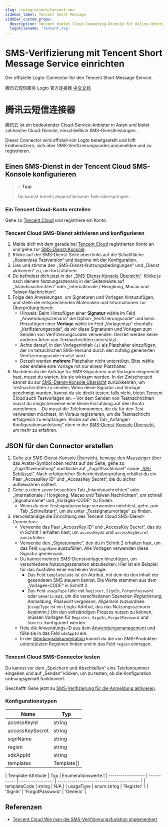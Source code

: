 ```yaml
---
slug: /integrations/tencent-sms
sidebar_label: Tencent Short Message
sidebar_custom_props:
  description: Tencent bietet Cloud-Computing-Dienste für Online-Unternehmen an.
  logoFilename: 'tencent.svg'
---
```



# SMS-Verifizierung mit Tencent Short Message Service einrichten

Der offizielle Logto-Connector für den Tencent Short Message Service.

<GuideTip />

腾讯云短信服务 Logto 官方连接器 [中文文档](#腾讯云短信连接器)

# 腾讯云短信连接器

腾讯云 ist ein bedeutender Cloud-Service-Anbieter in Asien und bietet zahlreiche Cloud-Dienste, einschließlich SMS-Dienstleistungen.

Dieser Connector wird offiziell von Logto bereitgestellt und hilft Endbenutzern, sich über SMS-Verifizierungscodes anzumelden und zu registrieren.

## Einen SMS-Dienst in der Tencent Cloud SMS-Konsole konfigurieren

> 💡 **Tipp**
>
> Du kannst bereits abgeschlossene Teile überspringen.

### Ein Tencent Cloud-Konto erstellen

Gehe zu [Tencent Cloud](https://cloud.tencent.com/) und registriere ein Konto.

### Tencent Cloud SMS-Dienst aktivieren und konfigurieren

1. Melde dich mit dem gerade bei [Tencent Cloud](https://cloud.tencent.com/) registrierten Konto an und gehe zur [SMS-Dienst-Konsole](https://cloud.tencent.com/product/sms).
2. Klicke auf der SMS-Dienst-Seite oben links auf die Schaltfläche „Kostenlose Testversion“ und beginne mit der Konfiguration.
3. Lies und stimme den „SMS-Dienst-Nutzungsbedingungen“ und „Dienst aktivieren“ zu, um fortzufahren.
4. Du befindest dich jetzt in der „[SMS-Dienst-Konsole Übersicht](https://console.cloud.tencent.com/smsv2)“. Klicke je nach deinem Nutzungsszenario in der Seitenleiste auf „Inlandsnachrichten“ oder „Internationale / Hongkong, Macao und Taiwan Nachrichten“.
5. Folge den Anweisungen, um Signaturen und Vorlagen hinzuzufügen, und stelle die entsprechenden Materialien und Informationen zur Überprüfung bereit:
   - Hinweis: Beim Hinzufügen einer **Signatur** wähle im Feld „Anwendungsszenario“ die Option „Verifizierungscode“ und beim Hinzufügen einer **Vorlage** wähle im Feld „Vorlagentyp“ ebenfalls „Verifizierungscode“, da wir diese Signaturen und Vorlagen zum Senden von Verifizierungscodes verwenden. Derzeit werden keine anderen Arten von Textnachrichten unterstützt.
   - Achte darauf, in den Vorlageninhalt `{1}` als Platzhalter einzufügen, der im tatsächlichen SMS-Versand durch den zufällig generierten Verifizierungscode ersetzt wird.
   - Derzeit werden **mehrere** Platzhalter nicht unterstützt. Bitte wähle oder erstelle eine Vorlage mit nur einem Platzhalter.
6. Nachdem du die Anträge für SMS-Signaturen und Vorlagen eingereicht hast, musst du warten, bis sie wirksam werden. In der Zwischenzeit kannst du zur [SMS-Dienst-Konsole Übersicht](https://console.cloud.tencent.com/smsv2) zurückkehren, um Testnachrichten zu senden. Wenn deine Signatur und Vorlage genehmigt wurden, kannst du sie direkt testen; falls nicht, bietet Tencent Cloud auch Testvorlagen an. - Vor dem Senden von Testnachrichten musst du möglicherweise eine kleine Einzahlung auf dein Konto vornehmen. - Du musst die Telefonnummer, die du für den Test verwenden möchtest, im Voraus registrieren, um die Testnachricht erfolgreich zu empfangen. Klicke auf den Tab „Anfänger-Konfigurationsanleitung“ oben in der [SMS-Dienst-Konsole Übersicht](https://console.cloud.tencent.com/smsv2), um mehr zu erfahren.

## JSON für den Connector erstellen

1. Gehe zur [SMS-Dienst-Konsole Übersicht](https://console.cloud.tencent.com/smsv2), bewege den Mauszeiger über das Avatar-Symbol oben rechts auf der Seite, gehe zu „Zugriffsverwaltung“ und klicke auf „Zugriffsschlüssel“ sowie „[API-Schlüssel](https://console.cloud.tencent.com/cam/capi)“. Nach erfolgreicher Sicherheitsüberprüfung erhältst du ein Paar „AccessKey ID“ und „AccessKey Secret“, die du sicher aufbewahren solltest.
2. Gehe zu dem zuvor besuchten Tab „Inlandsnachrichten“ oder „Internationale / Hongkong, Macao und Taiwan Nachrichten“, um schnell „Signaturname“ und „Vorlagen-CODE“ zu finden.
   - Wenn du eine Testsignaturvorlage verwenden möchtest, gehe zum Tab „Schnellstart“, um sie unter „Testsignaturvorlage“ zu finden.
3. Vervollständige die Einrichtung des Tencent Cloud SMS-Dienst-Connectors:
   - Verwende das Paar „AccessKey ID“ und „AccessKey Secret“, das du in Schritt 1 erhalten hast, um `accessKeyId` und `accessKeySecret` auszufüllen.
   - Verwende den „Signaturname“, den du in Schritt 2 erhalten hast, um das Feld `signName` auszufüllen. Alle Vorlagen verwenden diese Signatur gemeinsam.
   - Du kannst mehrere SMS-Dienstvorlagen hinzufügen, um verschiedene Nutzungsszenarien abzudecken. Hier ist ein Beispiel für das Ausfüllen einer einzelnen Vorlage:
     - Das Feld `templateCode` ist ein Attribut, mit dem du den Inhalt der gesendeten SMS steuern kannst. Die Werte stammen aus dem „Vorlagen-CODE“ in Schritt 2.
     - Das Feld `usageType` fülle mit `Register`, `SignIn`, `ForgotPassword` oder `Generic` aus, um die verschiedenen Szenarien _Registrierung_, _Anmeldung_, _Passwort vergessen_, _Allgemein_ zuzuordnen. (`usageType` ist ein Logto-Attribut, das das Nutzungsszenario bestimmt.) Um den vollständigen Prozess nutzen zu können, müssen Vorlagen für `Register`, `SignIn`, `ForgotPassword` und `Generic` konfiguriert werden.
   - Hole die Anwendungs-ID aus dem [Anwendungsmanagement](https://console.cloud.tencent.com/smsv2/app-manage) und fülle sie in das Feld `sdkAppId` ein.
   - In der [Sendungsdokumentation](https://cloud.tencent.com/document/api/382/52071#.E5.9C.B0.E5.9F.9F.E5.88.97.E8.A1.A8) kannst du die von SMS-Produkten unterstützten Regionen finden und in das Feld `region` eintragen.

### Tencent Cloud SMS-Connector testen

Du kannst vor dem „Speichern und Abschließen“ eine Telefonnummer eingeben und auf „Senden“ klicken, um zu testen, ob die Konfiguration ordnungsgemäß funktioniert.

Geschafft! Gehe jetzt zu [SMS-Verifizierung für die Anmeldung aktivieren](/connectors/sms-connectors/#enable-phone-number-sign-up-or-sign-in).

### Konfigurationstypen

| Name            | Typ        |
| --------------- | ---------- |
| accessKeyId     | string     |
| accessKeySecret | string     |
| signName        | string     |
| region          | string     |
| sdkAppId        | string     |
| templates       | Template[] |

| Template-Attribute | Typ         | Enumerationswerte |
| ------------------ | ----------- | ----------------- | ----------------------------------------- |
| templateCode       | string      | N/A               |
| usageType          | enum string | 'Register' \      | 'SignIn' \| 'ForgotPassword' \| 'Generic' |

## Referenzen

- [Tencent Cloud Wie man die SMS-Verifizierungsfunktion implementiert](https://cloud.tencent.com/document/product/382/43070)

